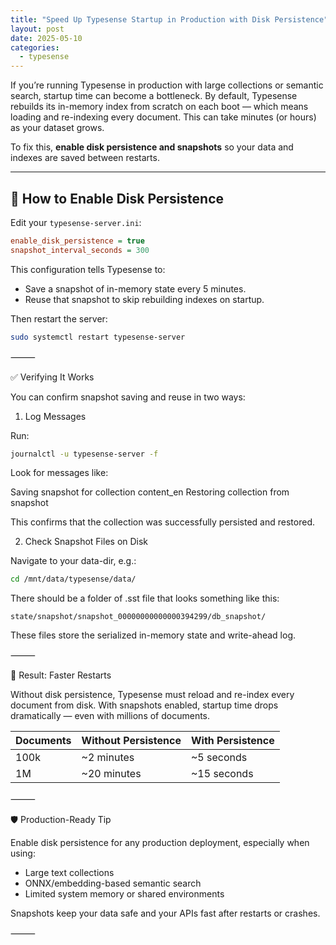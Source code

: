 ```yaml
---
title: "Speed Up Typesense Startup in Production with Disk Persistence"
layout: post
date: 2025-05-10
categories:
  - typesense
---
```


If you're running Typesense in production with large collections or semantic search, startup time can become a bottleneck. By default, Typesense rebuilds its in-memory index from scratch on each boot — which means loading and re-indexing every document. This can take minutes (or hours) as your dataset grows.

To fix this, **enable disk persistence and snapshots** so your data and indexes are saved between restarts.

---

## 🔧 How to Enable Disk Persistence

Edit your `typesense-server.ini`:

```ini
enable_disk_persistence = true
snapshot_interval_seconds = 300
```

This configuration tells Typesense to:

 - Save a snapshot of in-memory state every 5 minutes.
 - Reuse that snapshot to skip rebuilding indexes on startup.

Then restart the server:

```bash
sudo systemctl restart typesense-server
```

⸻

✅ Verifying It Works

You can confirm snapshot saving and reuse in two ways:

1. Log Messages

Run:

```bash
journalctl -u typesense-server -f
```

Look for messages like:

Saving snapshot for collection content_en
Restoring collection from snapshot

This confirms that the collection was successfully persisted and restored.

2. Check Snapshot Files on Disk

Navigate to your data-dir, e.g.:

```bash
cd /mnt/data/typesense/data/
```

There should be a folder of .sst file that looks something like this:

`state/snapshot/snapshot_00000000000000394299/db_snapshot/`


These files store the serialized in-memory state and write-ahead log.

⸻

🚀 Result: Faster Restarts

Without disk persistence, Typesense must reload and re-index every document from disk. With snapshots enabled, startup time drops dramatically — even with millions of documents.

Documents | Without Persistence | With Persistence
----------|---------------------|-----------------
100k      | ~2 minutes          | ~5 seconds
1M        | ~20 minutes         | ~15 seconds


⸻

🛡️ Production-Ready Tip

Enable disk persistence for any production deployment, especially when using:

 - Large text collections
 - ONNX/embedding-based semantic search
 - Limited system memory or shared environments

Snapshots keep your data safe and your APIs fast after restarts or crashes.

⸻


